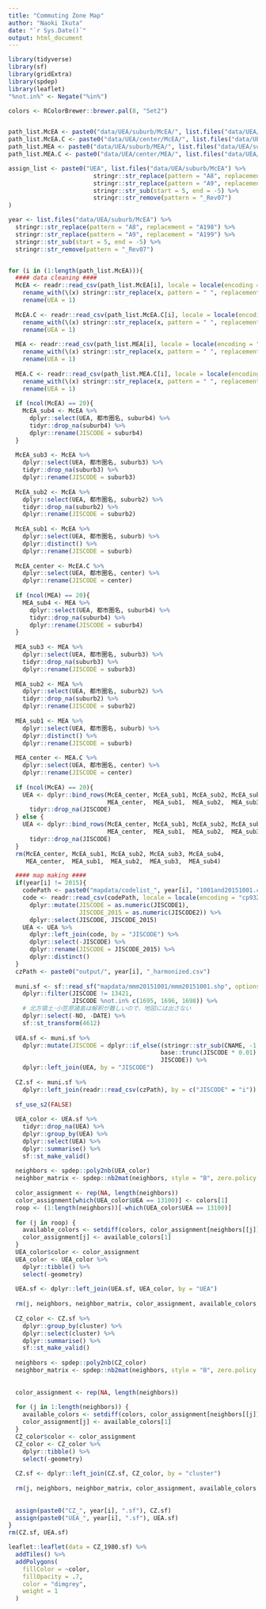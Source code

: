```yaml
---
title: "Commuting Zone Map"
author: "Naoki Ikuta"
date: "`r Sys.Date()`"
output: html_document
---
```


```r
library(tidyverse)
library(sf)
library(gridExtra)
library(spdep)
library(leaflet)
"%not.in%" <- Negate("%in%")

colors <- RColorBrewer::brewer.pal(8, "Set2")


path_list.McEA <- paste0("data/UEA/suburb/McEA/", list.files("data/UEA/suburb/McEA"))
path_list.McEA.C <- paste0("data/UEA/center/McEA/", list.files("data/UEA/center/McEA"))
path_list.MEA <- paste0("data/UEA/suburb/MEA/", list.files("data/UEA/suburb/MEA"))
path_list.MEA.C <- paste0("data/UEA/center/MEA/", list.files("data/UEA/center/MEA"))

assign_list <- paste0("UEA", list.files("data/UEA/suburb/McEA") %>% 
                        stringr::str_replace(pattern = "A8", replacement = "A198") %>% 
                        stringr::str_replace(pattern = "A9", replacement = "A199") %>% 
                        stringr::str_sub(start = 5, end = -5) %>% 
                        stringr::str_remove(pattern = "_Rev07")
)

year <- list.files("data/UEA/suburb/McEA") %>% 
  stringr::str_replace(pattern = "A8", replacement = "A198") %>% 
  stringr::str_replace(pattern = "A9", replacement = "A199") %>% 
  stringr::str_sub(start = 5, end = -5) %>% 
  stringr::str_remove(pattern = "_Rev07")


for (i in (1:length(path_list.McEA))){
  #### data cleaning ####
  McEA <- readr::read_csv(path_list.McEA[i], locale = locale(encoding = "cp932"), show_col_types = FALSE) %>% 
    rename_with(\(x) stringr::str_replace(x, pattern = " ", replacement = "_")) %>% 
    rename(UEA = 1) 
  
  McEA.C <- readr::read_csv(path_list.McEA.C[i], locale = locale(encoding = "cp932"), show_col_types = FALSE) %>% 
    rename_with(\(x) stringr::str_replace(x, pattern = " ", replacement = "_")) %>% 
    rename(UEA = 1)
  
  MEA <- readr::read_csv(path_list.MEA[i], locale = locale(encoding = "cp932"), show_col_types = FALSE) %>% 
    rename_with(\(x) stringr::str_replace(x, pattern = " ", replacement = "_")) %>% 
    rename(UEA = 1)
  
  MEA.C <- readr::read_csv(path_list.MEA.C[i], locale = locale(encoding = "cp932"), show_col_types = FALSE) %>% 
    rename_with(\(x) stringr::str_replace(x, pattern = " ", replacement = "_")) %>% 
    rename(UEA = 1)
  
  if (ncol(McEA) == 20){
    McEA_sub4 <- McEA %>% 
      dplyr::select(UEA, 都市圏名, suburb4) %>% 
      tidyr::drop_na(suburb4) %>% 
      dplyr::rename(JISCODE = suburb4)
  }
  
  McEA_sub3 <- McEA %>% 
    dplyr::select(UEA, 都市圏名, suburb3) %>% 
    tidyr::drop_na(suburb3) %>% 
    dplyr::rename(JISCODE = suburb3)
  
  McEA_sub2 <- McEA %>% 
    dplyr::select(UEA, 都市圏名, suburb2) %>% 
    tidyr::drop_na(suburb2) %>% 
    dplyr::rename(JISCODE = suburb2)
  
  McEA_sub1 <- McEA %>% 
    dplyr::select(UEA, 都市圏名, suburb) %>% 
    dplyr::distinct() %>% 
    dplyr::rename(JISCODE = suburb) 
  
  McEA_center <- McEA.C %>% 
    dplyr::select(UEA, 都市圏名, center) %>% 
    dplyr::rename(JISCODE = center)
  
  if (ncol(MEA) == 20){
    MEA_sub4 <- MEA %>% 
      dplyr::select(UEA, 都市圏名, suburb4) %>% 
      tidyr::drop_na(suburb4) %>% 
      dplyr::rename(JISCODE = suburb4)
  }
  
  MEA_sub3 <- MEA %>% 
    dplyr::select(UEA, 都市圏名, suburb3) %>% 
    tidyr::drop_na(suburb3) %>% 
    dplyr::rename(JISCODE = suburb3)
  
  MEA_sub2 <- MEA %>% 
    dplyr::select(UEA, 都市圏名, suburb2) %>% 
    tidyr::drop_na(suburb2) %>% 
    dplyr::rename(JISCODE = suburb2)
  
  MEA_sub1 <- MEA %>% 
    dplyr::select(UEA, 都市圏名, suburb) %>% 
    dplyr::distinct() %>% 
    dplyr::rename(JISCODE = suburb)
  
  MEA_center <- MEA.C %>% 
    dplyr::select(UEA, 都市圏名, center) %>% 
    dplyr::rename(JISCODE = center) 
  
  if (ncol(McEA) == 20){
    UEA <- dplyr::bind_rows(McEA_center, McEA_sub1, McEA_sub2, McEA_sub3, McEA_sub4,
                            MEA_center,  MEA_sub1,  MEA_sub2,  MEA_sub3,  MEA_sub4) %>% 
      tidyr::drop_na(JISCODE)
  } else {
    UEA <- dplyr::bind_rows(McEA_center, McEA_sub1, McEA_sub2, McEA_sub3,
                            MEA_center,  MEA_sub1,  MEA_sub2,  MEA_sub3) %>% 
      tidyr::drop_na(JISCODE)
  }
  rm(McEA_center, McEA_sub1, McEA_sub2, McEA_sub3, McEA_sub4,
     MEA_center,  MEA_sub1,  MEA_sub2,  MEA_sub3,  MEA_sub4)

  #### map making ####
  if(year[i] != 2015){
    codePath <- paste0("mapdata/codelist_", year[i], "1001and20151001.csv")
    code <- readr::read_csv(codePath, locale = locale(encoding = "cp932")) %>%
      dplyr::mutate(JISCODE = as.numeric(JISCODE1),
                    JISCODE_2015 = as.numeric(JISCODE2)) %>% 
      dplyr::select(JISCODE, JISCODE_2015)
    UEA <- UEA %>% 
      dplyr::left_join(code, by = "JISCODE") %>% 
      dplyr::select(-JISCODE) %>% 
      dplyr::rename(JISCODE = JISCODE_2015) %>% 
      dplyr::distinct()
  }
  czPath <- paste0("output/", year[i], "_harmonized.csv")
  
  muni.sf <- sf::read_sf("mapdata/mmm20151001/mmm20151001.shp", options = "ENCODING=CP932") %>% 
    dplyr::filter(JISCODE != 13421,
                  JISCODE %not.in% c(1695, 1696, 1698)) %>% 
    # 北方領土･小笠原諸島は解釈が難しいので、地図には出さない
    dplyr::select(-NO, -DATE) %>% 
    sf::st_transform(4612)
  
  UEA.sf <- muni.sf %>% 
    dplyr::mutate(JISCODE = dplyr::if_else((stringr::str_sub(CNAME, -1, -1) == "区" & PNAME == "東京都"), 
                                           base::trunc(JISCODE * 0.01) * 100 , 
                                           JISCODE)) %>% 
    dplyr::left_join(UEA, by = "JISCODE")
  
  CZ.sf <- muni.sf %>% 
    dplyr::left_join(readr::read_csv(czPath), by = c("JISCODE" = "i"))
  
  sf_use_s2(FALSE) 
  
  UEA_color <- UEA.sf %>%
    tidyr::drop_na(UEA) %>% 
    dplyr::group_by(UEA) %>%
    dplyr::select(UEA) %>%
    dplyr::summarise() %>%
    sf::st_make_valid()
  
  neighbors <- spdep::poly2nb(UEA_color)
  neighbor_matrix <- spdep::nb2mat(neighbors, style = "B", zero.policy = TRUE)
  
  color_assignment <- rep(NA, length(neighbors))
  color_assignment[which(UEA_color$UEA == 13100)] <- colors[1]
  roop <- (1:length(neighbors))[-which(UEA_color$UEA == 13100)]
  
  for (j in roop) {
    available_colors <- setdiff(colors, color_assignment[neighbors[[j]]])
    color_assignment[j] <- available_colors[1]
  }
  UEA_color$color <- color_assignment
  UEA_color <- UEA_color %>%
    dplyr::tibble() %>%
    select(-geometry)
  
  UEA.sf <- dplyr::left_join(UEA.sf, UEA_color, by = "UEA")
  
  rm(j, neighbors, neighbor_matrix, color_assignment, available_colors, UEA_color)
  
  CZ_color <- CZ.sf %>%
    dplyr::group_by(cluster) %>%
    dplyr::select(cluster) %>%
    dplyr::summarise() %>%
    sf::st_make_valid()
  
  neighbors <- spdep::poly2nb(CZ_color)
  neighbor_matrix <- spdep::nb2mat(neighbors, style = "B", zero.policy = TRUE)
  
  
  color_assignment <- rep(NA, length(neighbors))
  
  for (j in 1:length(neighbors)) {
    available_colors <- setdiff(colors, color_assignment[neighbors[[j]]])
    color_assignment[j] <- available_colors[1]
  }
  CZ_color$color <- color_assignment
  CZ_color <- CZ_color %>%
    dplyr::tibble() %>%
    select(-geometry)
  
  CZ.sf <- dplyr::left_join(CZ.sf, CZ_color, by = "cluster")
  
  rm(j, neighbors, neighbor_matrix, color_assignment, available_colors, CZ_color)
  
  
  assign(paste0("CZ_", year[i], ".sf"), CZ.sf)
  assign(paste0("UEA_", year[i], ".sf"), UEA.sf)
}
rm(CZ.sf, UEA.sf)

```

```r
leaflet::leaflet(data = CZ_1980.sf) %>% 
  addTiles() %>% 
  addPolygons(
    fillColor = ~color,
    fillOpacity = .7,
    color = "dimgrey",
    weight = 1
  )
```










